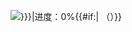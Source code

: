<includeonly><span class="noprint">[[File:{{{1}}}of10.svg|link={{{link|}}}|{{{action|}}}进度：{{{1}}}0%{{#if:{{{2|}}}|&nbsp;（{{{2}}}）}}]]</span></includeonly><noinclude>{{documentation}}
</noinclude>